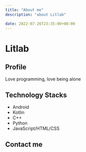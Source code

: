 ```yaml
---
title: "About me"
description: "about Litlab"

date: 2022-07-26T23:35:00+08:00
---
```


# Litlab
## Profile
Love programming, love being alone
## Technology Stacks
- Android
- Kotlin
- C++
- Python
- JavaScript/HTML/CSS
## Contact me
<Contact Logo={Email} content="litlabdev@outlook.com" />
